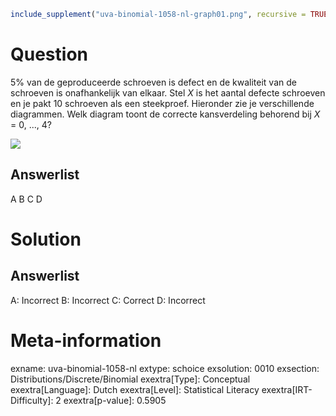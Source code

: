 ```r
include_supplement("uva-binomial-1058-nl-graph01.png", recursive = TRUE)
```

Question
========

5% van de geproduceerde schroeven is defect en de kwaliteit van de
schroeven is onafhankelijk van elkaar. Stel *X* is het aantal defecte
schroeven en je pakt 10 schroeven als een steekproef. Hieronder zie je
verschillende diagrammen. Welk diagram toont de correcte kansverdeling
behorend bij *X* = 0, \..., 4?

![](uva-binomial-1058-nl-graph01.png)

Answerlist
----------

A
B
C
D

Solution
========

Answerlist
----------

A: Incorrect
B: Incorrect
C: Correct
D: Incorrect

Meta-information
================
exname: uva-binomial-1058-nl
extype: schoice
exsolution: 0010
exsection: Distributions/Discrete/Binomial
exextra[Type]: Conceptual
exextra[Language]: Dutch
exextra[Level]: Statistical Literacy
exextra[IRT-Difficulty]: 2
exextra[p-value]: 0.5905
